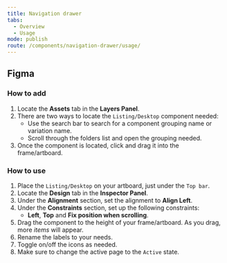 ```yaml
---
title: Navigation drawer
tabs:
  - Overview
  - Usage
mode: publish
route: /components/navigation-drawer/usage/
---
```


## Figma

### How to add

1. Locate the **Assets** tab in the **Layers Panel**.
2. There are two ways to locate the `Listing/Desktop` component needed:
   - Use the search bar to search for a component grouping name or variation name.
   - Scroll through the folders list and open the grouping needed.
3. Once the component is located, click and drag it into the frame/artboard.

### How to use

1. Place the `Listing/Desktop` on your artboard, just under the `Top bar`.
2. Locate the **Design** tab in the **Inspector Panel**.
3. Under the **Alignment** section, set the alignment to **Align Left**.
4. Under the **Constraints** section, set up the following constraints:
   - **Left**, **Top** and **Fix position when scrolling**.
5. Drag the component to the height of your frame/artboard. As you drag, more _items_ will appear.
6. Rename the labels to your needs.
7. Toggle on/off the icons as needed.
8. Make sure to change the active page to the `Active` state.
